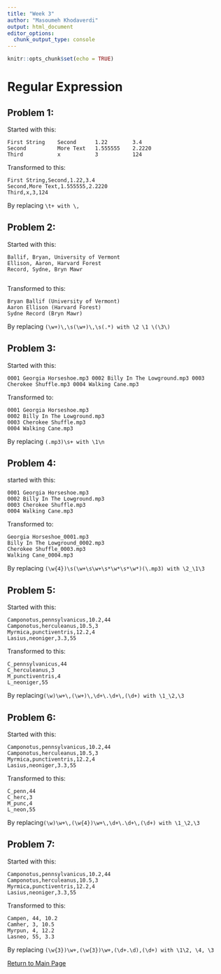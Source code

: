 ```yaml
---
title: "Week 3"
author: "Masoumeh Khodaverdi"
output: html_document
editor_options: 
  chunk_output_type: console
---
```


```r
knitr::opts_chunk$set(echo = TRUE)
```

# Regular Expression

## **Problem 1**:

Started with this:

    First String    Second      1.22        3.4
    Second          More Text   1.555555    2.2220
    Third           x           3           124

Transformed to this:

    First String,Second,1.22,3.4
    Second,More Text,1.555555,2.2220
    Third,x,3,124

By replacing `\t+ with \,`

## **Problem 2**:

Started with this:

    Ballif, Bryan, University of Vermont
    Ellison, Aaron, Harvard Forest
    Record, Sydne, Bryn Mawr
      

Transformed to this:

    Bryan Ballif (University of Vermont)
    Aaron Ellison (Harvard Forest)
    Sydne Record (Bryn Mawr)

By replacing `(\w+)\,\s(\w+)\,\s(.*) with \2 \1 \(\3\)`

## **Problem 3**:

Started with this:

    0001 Georgia Horseshoe.mp3 0002 Billy In The Lowground.mp3 0003 Cherokee Shuffle.mp3 0004 Walking Cane.mp3

Transformed to:

    0001 Georgia Horseshoe.mp3
    0002 Billy In The Lowground.mp3
    0003 Cherokee Shuffle.mp3
    0004 Walking Cane.mp3

By replacing `(.mp3)\s+ with \1\n`

## **Problem 4**:

started with this:

    0001 Georgia Horseshoe.mp3
    0002 Billy In The Lowground.mp3
    0003 Cherokee Shuffle.mp3
    0004 Walking Cane.mp3

Transformed to:

    Georgia Horseshoe_0001.mp3
    Billy In The Lowground_0002.mp3
    Cherokee Shuffle_0003.mp3
    Walking Cane_0004.mp3

By replacing
`(\w{4})\s(\w+\s\w+\s*\w*\s*\w*)(\.mp3) with \2_\1\3`

## **Problem 5**:

Started with this:

    Camponotus,pennsylvanicus,10.2,44
    Camponotus,herculeanus,10.5,3
    Myrmica,punctiventris,12.2,4
    Lasius,neoniger,3.3,55

Transformed to this:

    C_pennsylvanicus,44
    C_herculeanus,3
    M_punctiventris,4
    L_neoniger,55

By replacing`(\w)\w+\,(\w+)\,\d+\.\d+\,(\d+) with \1_\2,\3`

## **Problem 6**:

Started with this:

    Camponotus,pennsylvanicus,10.2,44
    Camponotus,herculeanus,10.5,3
    Myrmica,punctiventris,12.2,4
    Lasius,neoniger,3.3,55

Transformed to this:

    C_penn,44
    C_herc,3
    M_punc,4
    L_neon,55

By replacing`(\w)\w+\,(\w{4})\w+\,\d+\.\d+\,(\d+) with \1_\2,\3`

## **Problem 7**:

Started with this:

    Camponotus,pennsylvanicus,10.2,44
    Camponotus,herculeanus,10.5,3
    Myrmica,punctiventris,12.2,4
    Lasius,neoniger,3.3,55

Transformed to this:

    Campen, 44, 10.2
    Camher, 3, 10.5
    Myrpun, 4, 12.2
    Lasneo, 55, 3.3

By replacing `(\w{3})\w+,(\w{3})\w+,(\d+.\d),(\d+) with \1\2, \4, \3`





[Return to Main Page](index.html)
